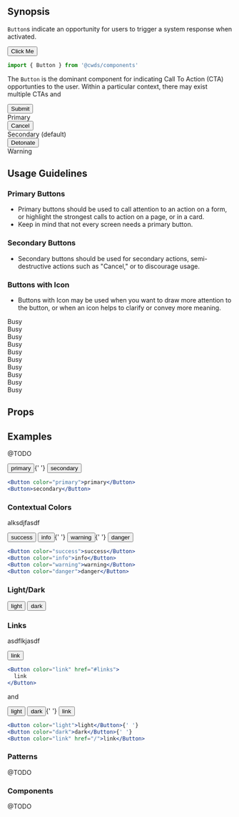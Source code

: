 
## Synopsis

`Button`s indicate an opportunity for users to trigger a system response when activated.

<DemoCard>
  <Button color="primary">Click Me</Button>
</DemoCard>

```jsx
import { Button } from '@cwds/components'
```

The `Button` is the dominant component for indicating Call To Action (CTA) opportunties to the user. Within a particular context, there may exist multiple CTAs and

<DemoCard>
  <div className="d-flex justify-content-around">
    <div className="text-center">
      <Button color="primary">Submit</Button>
      <div>Primary</div>
    </div>
    <div className="text-center">
      <Button>Cancel</Button>
      <div>Secondary (default)</div>
    </div>
    <div className="text-center">
      <Button color="warning">Detonate</Button>
      <div>Warning</div>
    </div>
  </div>
</DemoCard>

## Usage Guidelines

### Primary Buttons

- Primary buttons should be used to call attention to an action on a form, or highlight the strongest calls to action on a page, or in a card.
- Keep in mind that not every screen needs a primary button.

### Secondary Buttons

- Secondary buttons should be used for secondary actions, semi-destructive actions such as "Cancel," or to discourage usage.

### Buttons with Icon

- Buttons with Icon may be used when you want to draw more attention to the button, or when an icon helps to clarify or convey more meaning.

<IconButton icon="circle-notch" spin color="primary" size="sm">
  Busy
</IconButton><br />
<IconButton icon="circle-notch" spin size="sm">
  Busy
</IconButton><br />
<IconButton icon="circle-notch" spin color="secondary" size="sm">
  Busy
</IconButton><br />
<IconButton icon="circle-notch" spin color="accent" size="sm">
  Busy
</IconButton><br />
<IconButton icon="circle-notch" spin color="success" size="sm">
  Busy
</IconButton><br />
<IconButton icon="circle-notch" spin color="info" size="sm">
  Busy
</IconButton><br />
<IconButton icon="circle-notch" spin color="warning" size="sm">
  Busy
</IconButton><br />
<IconButton icon="circle-notch" spin color="danger" size="sm">
  Busy
</IconButton><br />
<IconButton icon="circle-notch" spin color="light" size="sm">
  Busy
</IconButton><br />
<IconButton icon="circle-notch" spin color="dark" size="sm">
  Busy
</IconButton>

## Props

<PropTable docgen={Docgen.Button} />

## Examples

@TODO

<div className="my-3">
  <Button color="primary">primary</Button>{' '}
  <Button color="secondary">secondary</Button>
</div>

```jsx
<Button color="primary">primary</Button>
<Button>secondary</Button>
```

### Contextual Colors

alksdjfasdf

<div className="my-3">
  <Button color="success">success</Button> <Button color="info">info</Button>{' '}
  <Button color="warning">warning</Button>{' '}
  <Button color="danger">danger</Button>
</div>

```jsx
<Button color="success">success</Button>
<Button color="info">info</Button>
<Button color="warning">warning</Button>
<Button color="danger">danger</Button>
```

### Light/Dark

<div className="my-3">
  <Button color="light">light</Button> <Button color="dark">dark</Button>
</div>

### Links

asdflkjasdf

<div className="my-3">
  <Button color="link" href="#links">
    link
  </Button>
</div>

```jsx
<Button color="link" href="#links">
  link
</Button>
```

and

<div className="my-3">
  <Button color="light">light</Button> <Button color="dark">dark</Button>{' '}
  <Button color="link" href="/">
    link
  </Button>
</div>

```jsx
<Button color="light">light</Button>{' '}
<Button color="dark">dark</Button>{' '}
<Button color="link" href="/">link</Button>
```

### Patterns

@TODO

### Components

@TODO
